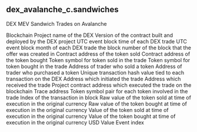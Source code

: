 ## dex_avalanche_c.sandwiches 
DEX MEV Sandwich Trades on Avalanche


<ParamField path="blockchain">
Blockchain
</ParamField>
<ParamField path="project">
Project name of the DEX
</ParamField>
<ParamField path="version">
Version of the contract built and deployed by the DEX project
</ParamField>
<ParamField path="block_time">
UTC event block time of each DEX trade
</ParamField>
<ParamField path="block_month">
UTC event block month of each DEX trade
</ParamField>
<ParamField path="block_number">
the block number of the block that the offer was created in
</ParamField>
<ParamField path="token_sold_address">
Contract address of the token sold
</ParamField>
<ParamField path="token_bought_address">
Contract address of the token bought
</ParamField>
<ParamField path="token_sold_symbol">
Token symbol for token sold in the trade
</ParamField>
<ParamField path="token_bought_symbol">
Token symbol for token bought in the trade
</ParamField>
<ParamField path="maker">
Address of trader who sold a token
</ParamField>
<ParamField path="taker">
Address of trader who purchased a token
</ParamField>
<ParamField path="tx_hash">
Unique transaction hash value tied to each transaction on the DEX
</ParamField>
<ParamField path="tx_from">
Address which initiated the trade
</ParamField>
<ParamField path="tx_to">
Address which received the trade
</ParamField>
<ParamField path="project_contract_address">
Project contract address which executed the trade on the blockchain
</ParamField>
<ParamField path="trace_address">
Trace address
</ParamField>
<ParamField path="token_pair">
Token symbol pair for each token involved in the trade
</ParamField>
<ParamField path="index">
Index of the transaction in block
</ParamField>
<ParamField path="token_sold_amount_raw">
Raw value of the token sold at time of execution in the original currency
</ParamField>
<ParamField path="token_bought_amount_raw">
Raw value of the token bought at time of execution in the original currency
</ParamField>
<ParamField path="token_sold_amount">
Value of the token sold at time of execution in the original currency
</ParamField>
<ParamField path="token_bought_amount">
Value of the token bought at time of execution in the original currency
</ParamField>
<ParamField path="amount_usd">
USD Value
</ParamField>
<ParamField path="evt_index">
Event index
</ParamField>
